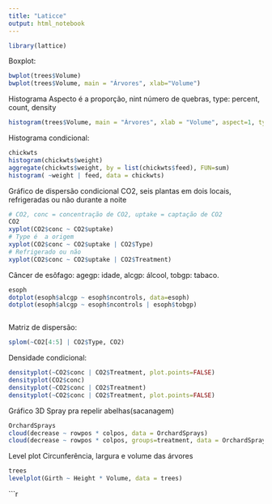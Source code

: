 ```yaml
---
title: "Laticce"
output: html_notebook
---
```


```r
library(lattice)
```
Boxplot:
```r
bwplot(trees$Volume)
bwplot(trees$Volume, main = "Árvores", xlab="Volume")
```
Histograma
Aspecto é a proporção, nint número de quebras, type: percent, count, density

```r
histogram(trees$Volume, main = "Árvores", xlab = "Volume", aspect=1, type="percent", nint=20)
```
Histograma condicional:
```r
chickwts
histogram(chickwts$weight)
aggregate(chickwts$weight, by = list(chickwts$feed), FUN=sum)
histogram( ~weight | feed, data = chickwts)
```

Gráfico de dispersão condicional
CO2, seis plantas em dois locais, refrigeradas ou não durante a noite
```r
# CO2, conc = concentração de CO2, uptake = captação de CO2
CO2
xyplot(CO2$conc ~ CO2$uptake)
# Type é  a origem
xyplot(CO2$conc ~ CO2$uptake | CO2$Type)
# Refrigerado ou não
xyplot(CO2$conc ~ CO2$uptake | CO2$Treatment)

```
Câncer de esôfago:
agegp: idade, alcgp: álcool, tobgp: tabaco.
```r
esoph
dotplot(esoph$alcgp ~ esoph$ncontrols, data=esoph)
dotplot(esoph$alcgp ~ esoph$ncontrols | esoph$tobgp)
```


```r
```
Matriz de dispersão:
```r
splom(~CO2[4:5] | CO2$Type, CO2)
```
Densidade condicional:
```r
densityplot(~CO2$conc | CO2$Treatment, plot.points=FALSE)
densityplot(CO2$conc)
densityplot(~CO2$conc | CO2$Treatment)
densityplot(~CO2$conc | CO2$Treatment, plot.points=FALSE)
```
Gráfico 3D
Spray pra repelir abelhas(sacanagem)
```r
OrchardSprays
cloud(decrease ~ rowpos * colpos, data = OrchardSprays)
cloud(decrease ~ rowpos * colpos, groups=treatment, data = OrchardSprays)
```
Level plot
Circunferência, largura e volume das árvores
```r
trees
levelplot(Girth ~ Height * Volume, data = trees)
```

```r
